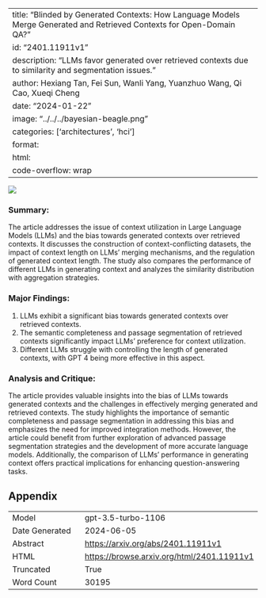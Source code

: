 
---
title: "Blinded by Generated Contexts: How Language Models Merge Generated and Retrieved Contexts for Open-Domain QA?"
id: "2401.11911v1"
description: "LLMs favor generated over retrieved contexts due to similarity and segmentation issues."
author: Hexiang Tan, Fei Sun, Wanli Yang, Yuanzhuo Wang, Qi Cao, Xueqi Cheng
date: "2024-01-22"
image: "../../../bayesian-beagle.png"
categories: ['architectures', 'hci']
format:
  html:
    code-overflow: wrap
---

![](../../../bayesian-beagle.png)

### Summary:

The article addresses the issue of context utilization in Large Language Models (LLMs) and the bias towards generated contexts over retrieved contexts. It discusses the construction of context-conflicting datasets, the impact of context length on LLMs' merging mechanisms, and the regulation of generated context length. The study also compares the performance of different LLMs in generating context and analyzes the similarity distribution with aggregation strategies.

### Major Findings:
1. LLMs exhibit a significant bias towards generated contexts over retrieved contexts.
2. The semantic completeness and passage segmentation of retrieved contexts significantly impact LLMs' preference for context utilization.
3. Different LLMs struggle with controlling the length of generated contexts, with GPT 4 being more effective in this aspect.

### Analysis and Critique:
The article provides valuable insights into the bias of LLMs towards generated contexts and the challenges in effectively merging generated and retrieved contexts. The study highlights the importance of semantic completeness and passage segmentation in addressing this bias and emphasizes the need for improved integration methods. However, the article could benefit from further exploration of advanced passage segmentation strategies and the development of more accurate language models. Additionally, the comparison of LLMs' performance in generating context offers practical implications for enhancing question-answering tasks.

## Appendix

|          |          |
|----------|----------|
| Model     | gpt-3.5-turbo-1106       |
| Date Generated     | 2024-06-05       |
| Abstract | [https://arxiv.org/abs/2401.11911v1](https://arxiv.org/abs/2401.11911v1)        |
| HTML     | [https://browse.arxiv.org/html/2401.11911v1](https://browse.arxiv.org/html/2401.11911v1)       |
| Truncated       | True       |
| Word Count       | 30195       |